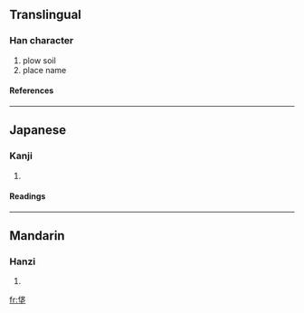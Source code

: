 ==Translingual==
===Han character===
{{Han char|rn=32|rad=土|as=06|sn=9|four=|canj=人戈土 (OIG)}}
# plow soil
# place name
====References====
{{Han ref|kx=0228.180|dkj=05056|dj=0464.130|hdz=10439.150|uh=57A1|ud=22433}}
----
==Japanese==
===Kanji===
{{ja-kanji|grade=|rs=土06}}
# {{defn|Japanese}} 
====Readings====
{{ja-readings|on=[[はつ]] (hatsu), [[ぼち]] (bochi)|kun=[[たがやす]] (tagayasu)}}
----
==Mandarin==
===Hanzi===
{{cmn-hanzi|pin=[[fá]] ([[fa2]])|wg=fa<sup>2</sup>}}
# {{defn|Mandarin}}

[[fr:垡]]